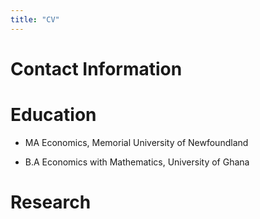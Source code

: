 ```yaml
---
title: "CV"
---
```


# Contact Information

# Education
- MA Economics, Memorial University of Newfoundland

- B.A Economics with Mathematics, University of Ghana

# Research

